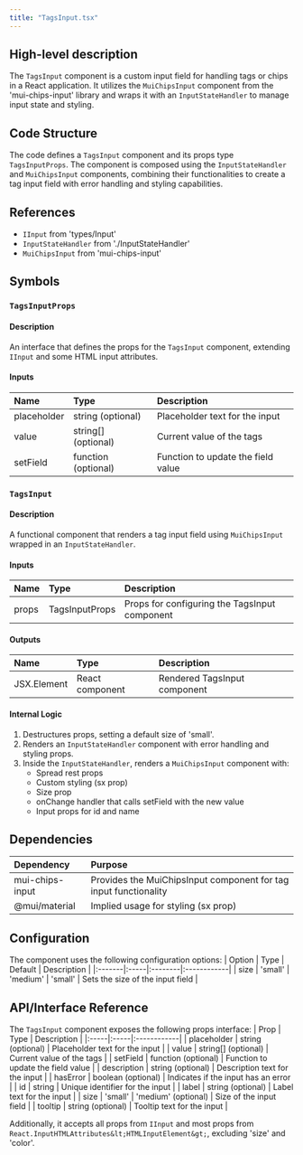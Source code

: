 ```yaml
---
title: "TagsInput.tsx"
---
```


## High-level description
The `TagsInput` component is a custom input field for handling tags or chips in a React application. It utilizes the `MuiChipsInput` component from the 'mui-chips-input' library and wraps it with an `InputStateHandler` to manage input state and styling.

## Code Structure
The code defines a `TagsInput` component and its props type `TagsInputProps`. The component is composed using the `InputStateHandler` and `MuiChipsInput` components, combining their functionalities to create a tag input field with error handling and styling capabilities.

## References
- `IInput` from 'types/Input'
- `InputStateHandler` from './InputStateHandler'
- `MuiChipsInput` from 'mui-chips-input'

## Symbols

### `TagsInputProps`
#### Description
An interface that defines the props for the `TagsInput` component, extending `IInput` and some HTML input attributes.

#### Inputs
| Name | Type | Description |
|:-----|:-----|:------------|
| placeholder | string (optional) | Placeholder text for the input |
| value | string[] (optional) | Current value of the tags |
| setField | function (optional) | Function to update the field value |

### `TagsInput`
#### Description
A functional component that renders a tag input field using `MuiChipsInput` wrapped in an `InputStateHandler`.

#### Inputs
| Name | Type | Description |
|:-----|:-----|:------------|
| props | TagsInputProps | Props for configuring the TagsInput component |

#### Outputs
| Name | Type | Description |
|:-----|:-----|:------------|
| JSX.Element | React component | Rendered TagsInput component |

#### Internal Logic
1. Destructures props, setting a default size of 'small'.
2. Renders an `InputStateHandler` component with error handling and styling props.
3. Inside the `InputStateHandler`, renders a `MuiChipsInput` component with:
   - Spread rest props
   - Custom styling (sx prop)
   - Size prop
   - onChange handler that calls setField with the new value
   - Input props for id and name

## Dependencies
| Dependency | Purpose |
|:-----------|:--------|
| mui-chips-input | Provides the MuiChipsInput component for tag input functionality |
| @mui/material | Implied usage for styling (sx prop) |

## Configuration
The component uses the following configuration options:
| Option | Type | Default | Description |
|:-------|:-----|:--------|:------------|
| size | 'small' \| 'medium' | 'small' | Sets the size of the input field |

## API/Interface Reference
The `TagsInput` component exposes the following props interface:
| Prop | Type | Description |
|:-----|:-----|:------------|
| placeholder | string (optional) | Placeholder text for the input |
| value | string[] (optional) | Current value of the tags |
| setField | function (optional) | Function to update the field value |
| description | string (optional) | Description text for the input |
| hasError | boolean (optional) | Indicates if the input has an error |
| id | string | Unique identifier for the input |
| label | string (optional) | Label text for the input |
| size | 'small' \| 'medium' (optional) | Size of the input field |
| tooltip | string (optional) | Tooltip text for the input |

Additionally, it accepts all props from `IInput` and most props from `React.InputHTMLAttributes&lt;HTMLInputElement&gt;`, excluding 'size' and 'color'.